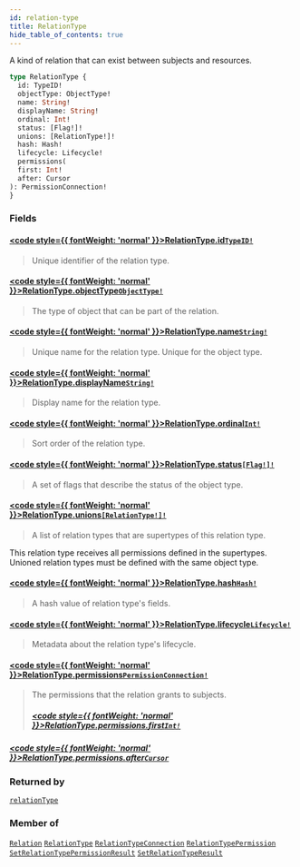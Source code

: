 ```yaml
---
id: relation-type
title: RelationType
hide_table_of_contents: true
---
```








A kind of relation that can exist between subjects and resources.

```graphql
type RelationType {
  id: TypeID!
  objectType: ObjectType!
  name: String!
  displayName: String!
  ordinal: Int!
  status: [Flag!]!
  unions: [RelationType!]!
  hash: Hash!
  lifecycle: Lifecycle!
  permissions(
  first: Int!
  after: Cursor
): PermissionConnection!
}
```


### Fields

#### [<code style={{ fontWeight: 'normal' }}>RelationType.<b>id</b></code>](#)<Bullet />[`TypeID!`](/docs/directory-api-reference/schema/common/scalars/type-id) <Badge class="secondary" text="non-null"/> <Badge class="secondary" text="scalar"/> <Badge class="secondary" text="common"/>
> Unique identifier of the relation type.
> 

#### [<code style={{ fontWeight: 'normal' }}>RelationType.<b>objectType</b></code>](#)<Bullet />[`ObjectType!`](/docs/directory-api-reference/schema/object-types/objects/object-type) <Badge class="secondary" text="non-null"/> <Badge class="secondary" text="object"/> <Badge class="secondary" text="object-types"/>
> The type of object that can be part of the relation.
> 

#### [<code style={{ fontWeight: 'normal' }}>RelationType.<b>name</b></code>](#)<Bullet />[`String!`](/docs/directory-api-reference/schema/common/scalars/string) <Badge class="secondary" text="non-null"/> <Badge class="secondary" text="scalar"/> <Badge class="secondary" text="common"/>
> Unique name for the relation type. Unique for the object type.
> 

#### [<code style={{ fontWeight: 'normal' }}>RelationType.<b>displayName</b></code>](#)<Bullet />[`String!`](/docs/directory-api-reference/schema/common/scalars/string) <Badge class="secondary" text="non-null"/> <Badge class="secondary" text="scalar"/> <Badge class="secondary" text="common"/>
> Display name for the relation type.
> 

#### [<code style={{ fontWeight: 'normal' }}>RelationType.<b>ordinal</b></code>](#)<Bullet />[`Int!`](/docs/directory-api-reference/schema/common/scalars/int) <Badge class="secondary" text="non-null"/> <Badge class="secondary" text="scalar"/> <Badge class="secondary" text="common"/>
> Sort order of the relation type.
> 

#### [<code style={{ fontWeight: 'normal' }}>RelationType.<b>status</b></code>](#)<Bullet />[`[Flag!]!`](/docs/directory-api-reference/schema/common/enums/flag) <Badge class="secondary" text="non-null"/> <Badge class="secondary" text="enum"/> <Badge class="secondary" text="common"/>
> A set of flags that describe the status of the object type.
> 

#### [<code style={{ fontWeight: 'normal' }}>RelationType.<b>unions</b></code>](#)<Bullet />[`[RelationType!]!`](/docs/directory-api-reference/schema/relation-types/objects/relation-type) <Badge class="secondary" text="non-null"/> <Badge class="secondary" text="object"/> <Badge class="secondary" text="relation-types"/>
> A list of relation types that are supertypes of this relation type.

This relation type receives all permissions defined in the supertypes.
Unioned relation types must be defined with the same object type.
> 

#### [<code style={{ fontWeight: 'normal' }}>RelationType.<b>hash</b></code>](#)<Bullet />[`Hash!`](/docs/directory-api-reference/schema/common/scalars/hash) <Badge class="secondary" text="non-null"/> <Badge class="secondary" text="scalar"/> <Badge class="secondary" text="common"/>
> A hash value of relation type's fields.
> 

#### [<code style={{ fontWeight: 'normal' }}>RelationType.<b>lifecycle</b></code>](#)<Bullet />[`Lifecycle!`](/docs/directory-api-reference/schema/common/objects/lifecycle) <Badge class="secondary" text="non-null"/> <Badge class="secondary" text="object"/> <Badge class="secondary" text="common"/>
> Metadata about the relation type's lifecycle.
> 

#### [<code style={{ fontWeight: 'normal' }}>RelationType.<b>permissions</b></code>](#)<Bullet />[`PermissionConnection!`](/docs/directory-api-reference/schema/permissions/objects/permission-connection) <Badge class="secondary" text="non-null"/> <Badge class="secondary" text="object"/> <Badge class="secondary" text="permissions"/>
> The permissions that the relation grants to subjects.
> ##### [<code style={{ fontWeight: 'normal' }}>RelationType.permissions.<b>first</b></code>](#)<Bullet />[`Int!`](/docs/directory-api-reference/schema/common/scalars/int) <Badge class="secondary" text="non-null"/> <Badge class="secondary" text="scalar"/> <Badge class="secondary" text="common"/>
> 
> 

##### [<code style={{ fontWeight: 'normal' }}>RelationType.permissions.<b>after</b></code>](#)<Bullet />[`Cursor`](/docs/directory-api-reference/schema/common/scalars/cursor) <Badge class="secondary" text="scalar"/> <Badge class="secondary" text="common"/>
> 
> 



### Returned by

[`relationType`](/docs/directory-api-reference/schema/relation-types/queries/relation-type)  <Badge class="secondary" text="query"/>

### Member of

[`Relation`](/docs/directory-api-reference/schema/relations/objects/relation)  <Badge class="secondary" text="object"/><Bullet />[`RelationType`](/docs/directory-api-reference/schema/relation-types/objects/relation-type)  <Badge class="secondary" text="object"/><Bullet />[`RelationTypeConnection`](/docs/directory-api-reference/schema/relation-types/objects/relation-type-connection)  <Badge class="secondary" text="object"/><Bullet />[`RelationTypePermission`](/docs/directory-api-reference/schema/permissions/objects/relation-type-permission)  <Badge class="secondary" text="object"/><Bullet />[`SetRelationTypePermissionResult`](/docs/directory-api-reference/schema/permissions/objects/set-relation-type-permission-result)  <Badge class="secondary" text="object"/><Bullet />[`SetRelationTypeResult`](/docs/directory-api-reference/schema/relations-types/objects/set-relation-type-result)  <Badge class="secondary" text="object"/>



